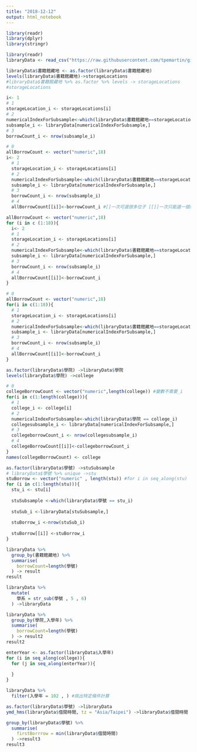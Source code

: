 ```yaml
---
title: "2018-12-12"
output: html_notebook
---
```


```r
library(readr)
library(dplyr)
library(stringr)
```


```r
library(readr)
libraryData <- read_csv("https://raw.githubusercontent.com/tpemartin/github-data/master/library100_102.csv")
```

```r
libraryData$書籍館藏地 <- as.factor(libraryData$書籍館藏地)
levels(libraryData$書籍館藏地)->storageLocations
#libraryData$書籍館藏地 %>% as.factor %>% levels -> storageLocations
#storageLocations
```

```r
i<- 1
# 1
storageLocation_i <- storageLocations[i] 
# 2
numericalIndexForSubsample<-which(libraryData$書籍館藏地==storageLocation_i)
subsample_i <- libraryData[numericalIndexForSubsample,]
# 3
borrowCount_i <- nrow(subsample_i)
```

```r
# 0
allBorrowCount <- vector("numeric",18)
i<- 2
  # 1
  storageLocation_i <- storageLocations[i] 
  # 2
  numericalIndexForSubsample<-which(libraryData$書籍館藏地==storageLocation_i)
  subsample_i <- libraryData[numericalIndexForSubsample,]
  # 3
  borrowCount_i <- nrow(subsample_i)
  # 4
  allBorrowCount[[i]]<-borrowCount_i #[]一次可選很多位子 [[]]一次只能選一個位置
```

```r
allBorrowCount <- vector("numeric",18)
for (i in c (1:18)){
  i<- 2
  # 1
  storageLocation_i <- storageLocations[i] 
  # 2
  numericalIndexForSubsample<-which(libraryData$書籍館藏地==storageLocation_i)
  subsample_i <- libraryData[numericalIndexForSubsample,]
  # 3
  borrowCount_i <- nrow(subsample_i)
  # 4
  allBorrowCount[[i]]<-borrowCount_i
}
```

```r
# 0
allBorrowCount <- vector("numeric",18)
for(i in c(1:18)){
  # 1
  storageLocation_i <- storageLocations[i] 
  # 2
  numericalIndexForSubsample<-which(libraryData$書籍館藏地==storageLocation_i)
  subsample_i <- libraryData[numericalIndexForSubsample,]
  # 3
  borrowCount_i <- nrow(subsample_i)
  # 4
  allBorrowCount[[i]]<-borrowCount_i  
}
```

```r
as.factor(libraryData$學院) ->libraryData$學院
levels(libraryData$學院) ->college
```

```r
# 0
collegeBorrowCount <- vector("numeric",length(college)) #變數不需要_i
for(i in c(1:length(college))){
  # 1
  college_i <- college[i] 
  # 2
  numericalIndexForSubsample<-which(libraryData$學院 == college_i)
  collegesubsample_i <- libraryData[numericalIndexForSubsample,]
  # 3
  collegeborrowCount_i <- nrow(collegesubsample_i)
  # 4
  collegeBorrowCount[[i]]<-collegeborrowCount_i  
}
names(collegeBorrowCount) <- college
```

```r
as.factor(libraryData$學號) ->stuSubsample
# libraryData$學號 %>% unique ->stu
stuBorrow <- vector("numeric" , length(stu)) #for i in seq_along(stu)
for (i in c(1:length(stu))){
  stu_i <- stu[i]
  
  stuSubsample <-which(libraryData$學號 == stu_i)
  
  stuSub_i <-libraryData[stuSubsample,]
  
  stuBorrow_i <-nrow(stuSub_i)
  
  stuBorrow[[i]] <-stuBorrow_i
}
```

```r
libraryData %>%
  group_by(書籍館藏地) %>%
  summarise(
    borrowCount=length(學號)
  ) -> result
result
```

```r
libraryData %>%
  mutate(
    學系 = str_sub(學號 , 5 , 6)
  ) ->libraryData
```

```r
libraryData %>%
  group_by(學院,入學年) %>%
  summarise(
    borrowCount=length(學號)
  ) -> result2
result2
```

```r
enterYear <- as.factor(libraryData$入學年)
for (i in seq_along(college)){
  for (j in seq_along(enterYear)){
    
  }
}
```

```r
libraryData %>%
  filter(入學年 = 102 , ) #挑出特定條件計算
```

```r
as.factor(libraryData$學號) ->libraryData
ymd_hms(libraryData$借閱時間, tz = "Asia/Taipei") ->libraryData$借閱時間

group_by(libraryData$學號) %>%
  summarise(
    firstBorrrow = min(libraryData$借閱時間)
  ) ->result3
result3
```

